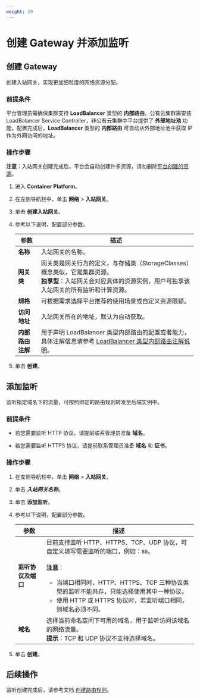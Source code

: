 ```yaml
---
weight: 20
---
```


# 创建 Gateway 并添加监听

## 创建 Gateway

创建入站网关，实现更加细粒度的网络资源分配。

### 前提条件

平台管理员需确保集群支持 **LoadBalancer** 类型的 **内部路由**。公有云集群需安装 LoadBalancer Service Controller，非公有云集群中平台提供了 **外部地址池** 功能，配置完成后，**LoadBalancer** 类型的 **内部路由** 可自动从外部地址池中获取 IP 作为外网访问的地址。



### 操作步骤

**注意**：入站网关创建完成后，平台会自动创建许多资源，请勿删除[平台创建的资源](./view_resource.mdx)。

1. 进入 **Container Platform**。

1. 在左侧导航栏中，单击 **网络** > **入站网关**。

2. 单击 **创建入站网关**。

5. 参考以下说明，配置部分参数。

    |参数| 描述 |
    | ---- | ---- |
    |**名称**|入站网关的名称。|
    |**网关类**|网关类是网关行为的定义，与存储类（StorageClasses）概念类似，它是集群资源。<br/>**独享型**：入站网关会对应具体的资源实例，用户可独享该入站网关的所有监听和计算资源。|
    |**规格**|可根据需求选择平台推荐的使用场景或自定义资源限额。|
    |**访问地址**|入站网关所在的地址，默认为自动获取。|
    |**内部路由注解**| 用于声明 LoadBalancer 类型内部路由的配置或者能力，具体注解信息请参考 [LoadBalancer 类型内部路由注解说明](../service/annotation.mdx)。|

8. 单击 **创建**。

## 添加监听

监听指定域名下的流量，可按照绑定的路由规则转发至后端实例中。

### 前提条件

* 若您需要监听 HTTP 协议，请提前联系管理员准备 **域名**。

* 若您需要监听 HTTPS 协议，请提前联系管理员准备  **域名** 和 **证书**。

### 操作步骤

1. 在左侧导航栏中，单击 **网络** > **入站网关**。

2. 单击 ***入站网关名称***。

2. 单击 **添加监听**。

5. 参考以下说明，配置部分参数。

    |参数| 描述 |
    | ---- | ---- |
    |**监听协议及端口**|目前支持监听 HTTP、HTTPS、TCP、UDP 协议，可自定义填写需要监听的端口，例如：`80`。<br/><br/>**注意**：<br/><ul><li>当端口相同时，HTTP、HTTPS、TCP 三种协议类型的监听不能共存，只能选择使用其中一种协议。</li><li>使用 HTTP 或 HTTPS 协议时，若监听端口相同，则域名必须不同。</li></ul>|
    |**域名**|选择当前命名空间下可用的域名，用于监听访问该域名的网络流量。<br/>**提示**：TCP 和 UDP 协议不支持选择域名。|

5. 单击 **创建**。

## 后续操作

监听创建完成后，请参考文档 [创建路由规则](./create_rule.mdx)。


